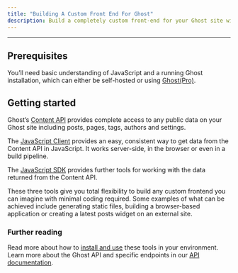 ```yaml
---
title: "Building A Custom Front End For Ghost"
description: Build a completely custom front-end for your Ghost site with our Content API and [JavaScript Client](/content-api/javascript/)
---
```


***

## Prerequisites

You’ll need basic understanding of JavaScript and a running Ghost installation, which can either be self-hosted or using [Ghost(Pro)](/pricing/).

## Getting started

Ghost’s [Content API](/content-api/) provides complete access to any public data on your Ghost site including posts, pages, tags, authors and settings.

The [JavaScript Client](/content-api/javascript/) provides an easy, consistent way to get data from the Content API in JavaScript. It works server-side, in the browser or even in a build pipeline.

The [JavaScript SDK](/content-api/javascript/#javascript-sdk) provides further tools for working with the data returned from the Content API.

These three tools give you total flexibility to build any custom frontend you can imagine with minimal coding required. Some examples of what can be achieved include generating static files, building a browser-based application or creating a latest posts widget on an external site.

### Further reading

Read more about how to [install and use](/content-api/javascript) these tools in your environment. Learn more about the Ghost API and specific endpoints in our [API documentation](/content-api/).